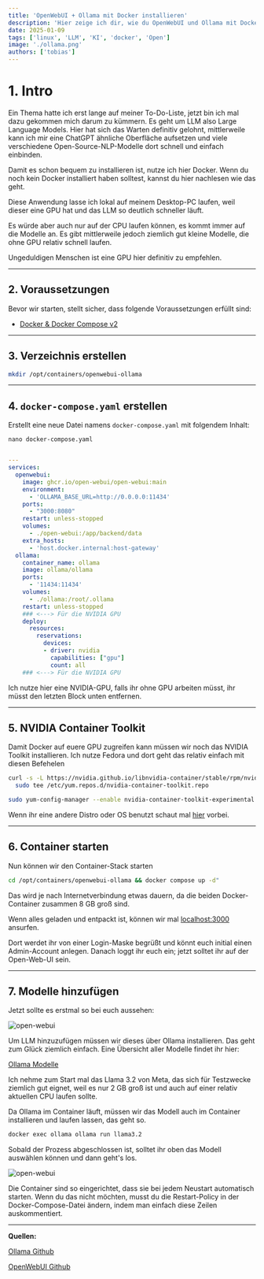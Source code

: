 ```yaml
---
title: 'OpenWebUI + Ollama mit Docker installieren'
description: 'Hier zeige ich dir, wie du OpenWebUI und Ollama mit Docker installieren kannst. So bekommst du eine ChatGPT ähnliche WebGUI.'
date: 2025-01-09
tags: ['linux', 'LLM', 'KI', 'docker', 'Open']
image: './ollama.png'
authors: ['tobias']
---
```



# 1. Intro

Ein Thema hatte ich erst lange auf meiner To-Do-Liste, jetzt bin ich mal dazu gekommen mich darum zu kümmern. 
Es geht um LLM also Large Language Models. 
Hier hat sich das Warten definitiv gelohnt, mittlerweile kann ich mir eine ChatGPT ähnliche Oberfläche aufsetzen und viele verschiedene Open-Source-NLP-Modelle dort schnell und einfach einbinden.

Damit es schon bequem zu installieren ist, nutze ich hier Docker.
Wenn du noch kein Docker installiert haben solltest, kannst du hier nachlesen wie das geht.

Diese Anwendung lasse ich lokal auf meinem Desktop-PC laufen, weil dieser eine GPU hat und das LLM so deutlich schneller läuft.

Es würde aber auch nur auf der CPU laufen können, es kommt immer auf die Modelle an. Es gibt mittlerweile jedoch ziemlich gut kleine Modelle, die ohne GPU relativ schnell laufen.

Ungeduldigen Menschen ist eine GPU hier definitiv zu empfehlen.

---

## 2. Voraussetzungen

Bevor wir starten, stellt sicher, dass folgende Voraussetzungen erfüllt sind:

- [Docker & Docker Compose v2](/blog/server-setup#5-docker-und-docker-compose)

---

## 3. Verzeichnis erstellen

```bash
mkdir /opt/containers/openwebui-ollama
```

---

## 4. `docker-compose.yaml` erstellen

Erstellt eine neue Datei namens `docker-compose.yaml` mit folgendem Inhalt:

```shell
nano docker-compose.yaml
```

```yaml title="docker-compose.yaml"

---
services:
  openwebui:
    image: ghcr.io/open-webui/open-webui:main
    environment:
      - 'OLLAMA_BASE_URL=http://0.0.0.0:11434'
    ports:
      - "3000:8080"
    restart: unless-stopped
    volumes:
      - ./open-webui:/app/backend/data
    extra_hosts:
      - 'host.docker.internal:host-gateway'
  ollama:
    container_name: ollama
    image: ollama/ollama  
    ports:
      - '11434:11434'
    volumes:
      - ./ollama:/root/.ollama
    restart: unless-stopped
    ### <---> Für die NVIDIA GPU
    deploy:
      resources:
        reservations:
          devices:
          - driver: nvidia
            capabilities: ["gpu"]
            count: all
    ### <---> Für die NVIDIA GPU

``` 

Ich nutze hier eine NVIDIA-GPU, falls ihr ohne GPU arbeiten müsst, ihr müsst den letzten Block unten entfernen.

---

## 5. NVIDIA Container Toolkit

Damit Docker auf euere GPU zugreifen kann müssen wir noch das NVIDIA Toolkit installieren. Ich nutze Fedora und dort geht das relativ einfach mit diesen Befehelen

```bash
curl -s -L https://nvidia.github.io/libnvidia-container/stable/rpm/nvidia-container-toolkit.repo | \
  sudo tee /etc/yum.repos.d/nvidia-container-toolkit.repo

sudo yum-config-manager --enable nvidia-container-toolkit-experimental
```

Wenn ihr eine andere Distro oder OS benutzt schaut mal [hier](https://docs.nvidia.com/datacenter/cloud-native/container-toolkit/latest/install-guide.html) vorbei.

---

## 6. Container starten

Nun können wir den Container-Stack starten

```bash
cd /opt/containers/openwebui-ollama && docker compose up -d"
```

Das wird je nach Internetverbindung etwas dauern, da die beiden Docker-Container zusammen 8 GB groß sind.

Wenn alles geladen und entpackt ist, können wir mal [localhost:3000](http://localhost:3000)  ansurfen.

Dort werdet ihr von einer Login-Maske begrüßt und könnt euch initial einen Admin-Account anlegen.
Danach loggt ihr euch ein; jetzt solltet ihr auf der Open-Web-UI sein.

---

## 7. Modelle hinzufügen

Jetzt sollte es erstmal so bei euch aussehen:

![open-webui](openwebui1.png)

Um LLM hinzuzufügen müssen wir dieses über Ollama installieren. Das geht zum Glück ziemlich einfach. Eine Übersicht aller Modelle findet ihr hier:

[Ollama Modelle](https://ollama.com/search)

Ich nehme zum Start mal das Llama 3.2 von Meta, das sich für Testzwecke ziemlich gut eignet, weil es nur 2 GB groß ist und auch auf einer relativ aktuellen CPU laufen sollte. 

Da Ollama im Container läuft, müssen wir das Modell auch im Container installieren und laufen lassen, das geht so. 

```bash
docker exec ollama ollama run llama3.2
```

Sobald der Prozess abgeschlossen ist, solltet ihr oben das Modell auswählen können und dann geht's los. 

![open-webui](openwebui2.png)

Die Container sind so eingerichtet, dass sie bei jedem Neustart automatisch starten. Wenn du das nicht möchten, musst du die Restart-Policy in der Docker-Compose-Datei ändern, indem man einfach diese Zeilen auskommentiert.

---

**Quellen:**

[Ollama Github](https://github.com/ollama/ollama)

[OpenWebUI Github](https://github.com/open-webui/open-webui)